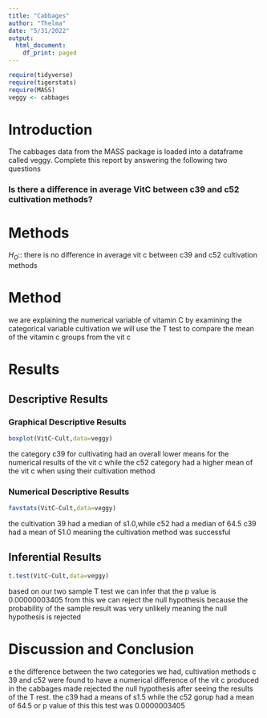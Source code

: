 ```yaml
---
title: "Cabbages"
author: "Thelma"
date: "5/31/2022"
output:
  html_document:
    df_print: paged
---
```


```r
require(tidyverse)
require(tigerstats)
require(MASS)
veggy <- cabbages
```

# Introduction

<!--In this section you explain what you are trying to show.  Where did the data come from?  What is the research or other question you are trying to answer?!-->
 The cabbages data from the MASS package is loaded into a dataframe called veggy. Complete this report by answering the following two questions  
 
### Is there a difference in average VitC between c39 and c52 cultivation methods?  
# Methods
$H_O$:: there is no difference in average vit c between c39 and c52 cultivation methods

# Method
we are explaining the numerical variable of vitamin C by examining the categorical variable cultivation we will use the T test to compare the mean of the vitamin c groups from the vit c


<!--Decide on your methods:  use "variable analysis" or other appropriate descriptors.  Make sure to choose at least one graphical method and at least one numerical method.!-->

# Results

<!--Divide this section into two sub-sections:  One for your descriptive  results and one for your inferential results.!-->

## Descriptive Results

### Graphical Descriptive Results

```r
boxplot(VitC~Cult,data=veggy)
```


the category c39 for cultivating had an overall lower means for the numerical results of the vit c while the
c52 category had a higher mean of the vit c when using their cultivation method  



<!--Graphical results here.  Make sure to show your code.  Provide appropriate labels for axes, giving units if possible, and provide a good title for the graph, too.  Use the graphical results to describe the patterns if any that exist in the data as focused toward the research question!-->

### Numerical Descriptive Results

<!--Numerical results go here. Use the numerical results to describe the patterns if any that exist in the data as focused toward the research question!-->

```r
favstats(VitC~Cult,data=veggy)
```

the cultivation 39 had a median of s1.0,while c52 had a median of 64.5 c39 had a mean of 51.0 meaning the cultivation method was successful  

## Inferential Results

<!--State hypothesis clearly.  Make sure your discussion of the inferential test covers all the aspects that the test output produces, such as test statistic, p-value etc.  Make a decision about the null hypothesis, explain the assumptions on which the selected test/procedure was based, and why the chosen procedure satisfys the assumptions and is appropriate to answer the research question!-->

```r
t.test(VitC~Cult,data=veggy)
```

based on our two sample T test we can infer that the p value is 0.00000003405 from this we can reject the null hypothesis because the probability of the sample result was very unlikely meaning the null hypothesis is rejected


# Discussion and Conclusion
e
<!--Discussion and conclusion here.  If you found a relationship be sure to consider whether the relationship occurs because one of the variavbles causes the other, or whether they perhasps are related for some other reason.  Watch the chapter 6 videos from the GeorgeTown videos collection.!-->
the difference between the two categories we had, cultivation methods c 39 and c52 were found to have a numerical difference of the vit c produced in the cabbages made rejected the null hypothesis after seeing the results of the T rest. the c39 had a means of s1.5 while the c52 gorup had a mean of 64.5 or p value of this this test was 0.0000003405  